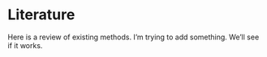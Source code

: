 # Literature

Here is a review of existing methods. I'm trying to add something. We'll see if it works.
